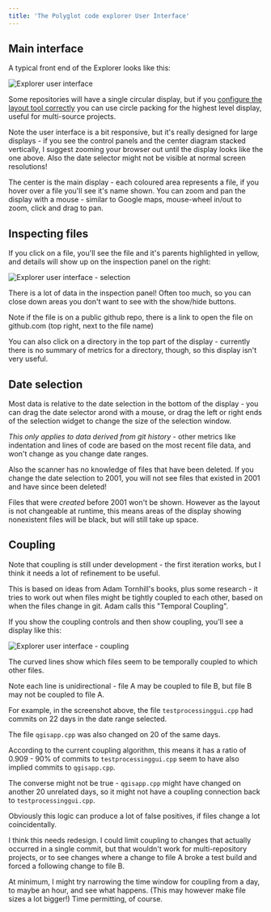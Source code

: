 ```yaml
---
title: 'The Polyglot code explorer User Interface'
---
```


## Main interface

A typical front end of the Explorer looks like this:

![Explorer user interface](../../images/ui_guide/Main_UI.png)

Some repositories will have a single circular display, but if you [configure the layout tool correctly](tools/layout/howto) you can use circle packing for the highest level display, useful for multi-source projects.

Note the user interface is a bit responsive, but it's really designed for large displays - if you see the control panels and the center diagram stacked vertically, I suggest zooming your browser out until the display looks like the one above.  Also the date selector might not be visible at normal screen resolutions!

The center is the main display - each coloured area represents a file, if you hover over a file you'll see it's name shown.  You can zoom and pan the display with a mouse - similar to Google maps, mouse-wheel in/out to zoom, click and drag to pan.

## Inspecting files

If you click on a file, you'll see the file and it's parents highlighted in yellow, and details will show up on the inspection panel on the right:

![Explorer user interface - selection](../../images/ui_guide/Selection.png)

There is a lot of data in the inspection panel!  Often too much, so you can close down areas you don't want to see with the show/hide buttons.

Note if the file is on a public github repo, there is a link to open the file on github.com (top right, next to the file name)

You can also click on a directory in the top part of the display - currently there is no summary of metrics for a directory, though, so this display isn't very useful.

## Date selection

Most data is relative to the date selection in the bottom of the display - you can drag the date selector arond with a mouse, or drag the left or right ends of the selection widget to change the size of the selection window.

_This only applies to data derived from git history_ - other metrics like indentation and lines of code are based on the most recent file data, and won't change as you change date ranges.

Also the scanner has no knowledge of files that have been deleted.  If you change the date selection to 2001, you will not see files that existed in 2001 and have since been deleted!

Files that were _created_ before 2001 won't be shown.  However as the layout is not changeable at runtime, this means areas of the display showing nonexistent files will be black, but will still take up space.

## Coupling

Note that coupling is still under development - the first iteration works, but I think it needs a lot of refinement to be useful.

This is based on ideas from Adam Tornhill's books, plus some research - it tries to work out when files might be tightly coupled to each other, based on when the files change in git.  Adam calls this "Temporal Coupling".

If you show the coupling controls and then show coupling, you'll see a display like this:

![Explorer user interface - coupling](../../images/ui_guide/Coupling.png)

The curved lines show which files seem to be temporally coupled to which other files.

Note each line is unidirectional - file A may be coupled to file B, but file B may not be coupled to file A.

For example, in the screenshot above, the file `testprocessinggui.cpp` had commits on 22 days in the date range selected.

The file `qgisapp.cpp` was also changed on 20 of the same days.

According to the current coupling algorithm, this means it has a ratio of 0.909 - 90% of commits to `testprocessinggui.cpp` seem to have also implied commits to `qgisapp.cpp`.

The converse might not be true -  `qgisapp.cpp` might have changed on another 20 unrelated days, so it might not have a coupling connection back to `testprocessinggui.cpp`.

Obviously this logic can produce a lot of false positives, if files change a lot coincidentally.

I think this needs redesign. I could limit coupling to changes that actually occurred in a single commit, but that wouldn't work for multi-repository projects, or to see changes where a change to file A broke a test build and forced a following change to file B.

At minimum, I might try narrowing the time window for coupling from a day, to maybe an hour, and see what happens.  (This may however make file sizes a lot bigger!)  Time permitting, of course.
